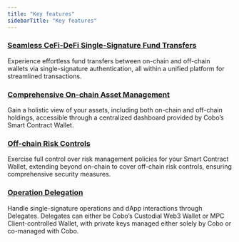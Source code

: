 ```yaml
---
title: "Key features"
sidebarTitle: "Key features"
---
```


### <u>**Seamless CeFi-DeFi Single-Signature Fund Transfers**</u><br />
Experience effortless fund transfers between on-chain and off-chain wallets via single-signature authentication, all within a unified platform for streamlined transactions.

### <u>**Comprehensive On-chain Asset Management**</u><br />
Gain a holistic view of your assets, including both on-chain and off-chain holdings, accessible through a centralized dashboard provided by Cobo’s Smart Contract Wallet.

### <u>**Off-chain Risk Controls**</u><br />
Exercise full control over risk management policies for your Smart Contract Wallet, extending beyond on-chain to cover off-chain risk controls, ensuring comprehensive security measures.

### <u>**Operation Delegation**</u><br />
Handle single-signature operations and dApp interactions through Delegates. Delegates can either be Cobo’s Custodial Web3 Wallet or MPC Client-controlled Wallet, with private keys managed either solely by Cobo or co-managed with Cobo.